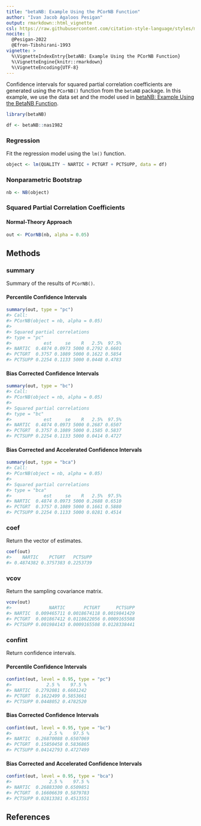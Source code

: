 ```yaml
---
title: "betaNB: Example Using the PCorNB Function"
author: "Ivan Jacob Agaloos Pesigan"
output: rmarkdown::html_vignette
csl: https://raw.githubusercontent.com/citation-style-language/styles/master/apa.csl
nocite: |
  @Pesigan-2022
  @Efron-Tibshirani-1993
vignette: >
  %\VignetteIndexEntry{betaNB: Example Using the PCorNB Function}
  %\VignetteEngine{knitr::rmarkdown}
  %\VignetteEncoding{UTF-8}
---
```




Confidence intervals for
squared partial correlation coefficients
are generated using
the `PCorNB()` function from the `betaNB` package.
In this example,
we use the data set and the model used in
[betaNB: Example Using the BetaNB Function](example-beta-nb.html).


``` r
library(betaNB)
```




``` r
df <- betaNB::nas1982
```

### Regression

Fit the regression model using the `lm()` function.


``` r
object <- lm(QUALITY ~ NARTIC + PCTGRT + PCTSUPP, data = df)
```

### Nonparametric Bootstrap


``` r
nb <- NB(object)
```

### Squared Partial Correlation Coefficients

#### Normal-Theory Approach


``` r
out <- PCorNB(nb, alpha = 0.05)
```

## Methods

### summary

Summary of the results of `PCorNB()`.

#### Percentile Confidence Intervals


``` r
summary(out, type = "pc")
#> Call:
#> PCorNB(object = nb, alpha = 0.05)
#> 
#> Squared partial correlations
#> type = "pc"
#>            est     se    R   2.5%  97.5%
#> NARTIC  0.4874 0.0973 5000 0.2792 0.6601
#> PCTGRT  0.3757 0.1089 5000 0.1622 0.5854
#> PCTSUPP 0.2254 0.1133 5000 0.0448 0.4783
```

#### Bias Corrected Confidence Intervals


``` r
summary(out, type = "bc")
#> Call:
#> PCorNB(object = nb, alpha = 0.05)
#> 
#> Squared partial correlations
#> type = "bc"
#>            est     se    R   2.5%  97.5%
#> NARTIC  0.4874 0.0973 5000 0.2687 0.6507
#> PCTGRT  0.3757 0.1089 5000 0.1585 0.5837
#> PCTSUPP 0.2254 0.1133 5000 0.0414 0.4727
```

#### Bias Corrected and Accelerated Confidence Intervals


``` r
summary(out, type = "bca")
#> Call:
#> PCorNB(object = nb, alpha = 0.05)
#> 
#> Squared partial correlations
#> type = "bca"
#>            est     se    R   2.5%  97.5%
#> NARTIC  0.4874 0.0973 5000 0.2688 0.6510
#> PCTGRT  0.3757 0.1089 5000 0.1661 0.5880
#> PCTSUPP 0.2254 0.1133 5000 0.0281 0.4514
```

### coef

Return the vector of estimates.


``` r
coef(out)
#>    NARTIC    PCTGRT   PCTSUPP 
#> 0.4874382 0.3757383 0.2253739
```

### vcov

Return the sampling covariance matrix.


``` r
vcov(out)
#>              NARTIC       PCTGRT      PCTSUPP
#> NARTIC  0.009465711 0.0018674118 0.0019841429
#> PCTGRT  0.001867412 0.0118622056 0.0009165508
#> PCTSUPP 0.001984143 0.0009165508 0.0128338441
```

### confint

Return confidence intervals.

#### Percentile Confidence Intervals


``` r
confint(out, level = 0.95, type = "pc")
#>             2.5 %    97.5 %
#> NARTIC  0.2792081 0.6601242
#> PCTGRT  0.1622499 0.5853661
#> PCTSUPP 0.0448052 0.4782520
```

#### Bias Corrected Confidence Intervals


``` r
confint(out, level = 0.95, type = "bc")
#>              2.5 %    97.5 %
#> NARTIC  0.26870088 0.6507069
#> PCTGRT  0.15850458 0.5836865
#> PCTSUPP 0.04142793 0.4727499
```

#### Bias Corrected and Accelerated Confidence Intervals


``` r
confint(out, level = 0.95, type = "bca")
#>              2.5 %    97.5 %
#> NARTIC  0.26883300 0.6509851
#> PCTGRT  0.16606639 0.5879783
#> PCTSUPP 0.02813381 0.4513551
```

## References
